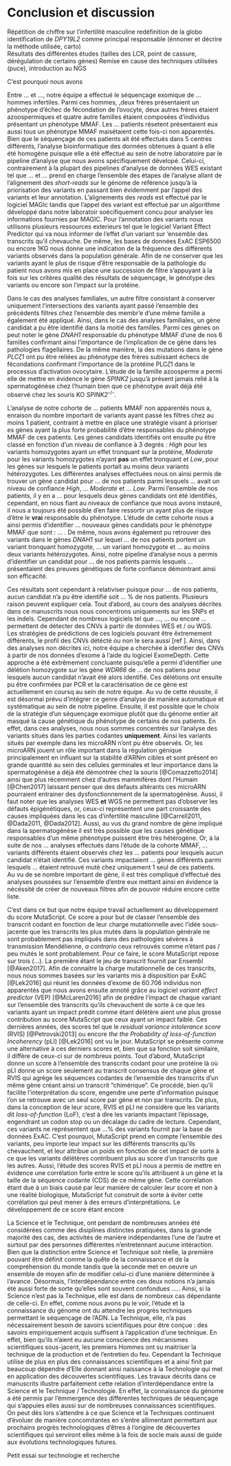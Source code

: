 # Conclusion et discussion {-}  

Répétition de chiffre sur l'infertilité masculine
redéfinition de la globo  
identification de *DPY19L2* comme principal responsable (énnoner et décrire la méthode utilisée, carto)  
Résultats des différentes études (tailles des LCR, point de cassure, dérégulation de certains gènes)
Remise en cause des techniques utilisées (puce), introduction au NGS




C'est pourquoi nous avons


\newpage

Entre ... et ..., notre équipe a effectué le séquençage exomique de ... hommes infertiles. Parmi ces hommes, ,deux frères présentaient un phénotype d'échec de fécondation de l'ovocyte, deux autres frères étaient azoospermiques et quatre autre familles étaient composées d'individus présentant un phénotype MMAF. Les ... patients résetent présentaient eux aussi tous un phénotype MMAF maisétaient cette fois-ci non apparentés. Bien que le séquençage de ces patients ait été effectués dans 5 centres différents, l'analyse bioinformatique des données obtenues à quant à elle été homogène puisque elle a été effectué au sein de notre laboratoire par le pipeline d'analyse que nous avons spécifiquement dévelopé. Celui-ci, contrairement à la plupart des pipelines d'analyse de données WES existant tel que ... et ... prend en charge l'ensemble des étapes de l'analyse allant de l'alignement des *short-reads* sur le génome de référence jusqu'à la priorisation des variants en passant bien évidemment par l'appel des variants et leur annotation. L'alignements des *reads* est effectué par le logiciel MAGIc tandis que l'appel des variant est effectué par un algorithme développé dans notre laboratoir soécifiquement concu pour analyser les informations fournies par MAGIC. Pour l'annotation des variants nous utilisons plusieurs ressources exterieurs tel que le logiciel Variant Effect Predictor qui va nous informer de l'effet d'un variant sur 'ensemble des transcrits qu'il chevauche. De même, les bases de données ExAC ESP6500 ou encore 1KG nous donne une indication de la fréquence des différents variants observés dans la population générale. Afin de ne conserver que les variants ayant le plus de risque d'être responsable de la pathologie du patient nous avons mis en place une succession de filtre s'appuyant à la fois sur les critères qualité des résultats de séquençage, le génotype des variants ou encore son l'impact sur la protéine.  

Dans le cas des analyses familiales, un autre filtre consistant à conserver uniquement l'intersections des variants ayant passé l'ensemble des précédents filtres chez l'ensemble des membr'e d'une même famille a également été appliqué. Ainsi, dans le cas des analyses familiales, un gène candidat a pu être identifié dans la moitié des familles. Parmi ces gènes on peut noter le gène *DNAH1* responsable du phénotype MMAF d'une de nos 6 familles confirmant ainsi l'importance de l'implication de ce gène dans les pathologies flagellaires. De la même manière, la des mutations dans le gène *PLC*$\zeta$*1* ont pu être reliées au phénotype des frères subissant échecs de fécondations confirmant l'importance de la protéine PLC$\zeta 1$ dans le processus d'activation ovocytaire. L'étude de la famille azoosperme a permi elle de mettre en évidence le gène *SPINK2* jusqu'à présent jamais relié à la spermatogénèse chez l'humain bien que ce phénotype avait déjà été observé chez les souris KO *SPINK2*^-/-^.  

L'analyse de notre cohorte de ... patients MMAF non apparentés nous a, enraison du nombre important de variants ayant passé les filtres chez au moins 1 patient, contraint à mettre en place une stratégie visant à prioriser es gènes ayant la plus forte probabilité d'être responsables du phénotype MMAF de ces patients. Les gènes candidats identifiés ont ensuite pu être classé en fonction d'un niveau de confiance à 3 degrés : *High* pour les variants homozygotes ayant un effet tronquant sur la protéine, *Moderate* pour les variants homozygotes n'ayant **pas** un effet tronquant et *Low*, pour les gènes sur lesquels le patients portait au moins deux variants hétérozygotes. Les différentes analyses effectuées nous on ainsi permis de trouver un gène candidat pour ... de nos patients parmi lesquels ... avait un niveau de confiance *High*, ... *Moderate* et ... *Low*. Parmi l'ensemble de nos patients, il y en a ... pour lesquels deux gènes candidats ont été identifiés, cependant, en nous fiant au niveaux de confiance que nous avons instauré, il nous a toujours été possible d'en faire ressortir un ayant plus de risque d'être le **vrai** responsable du phénotype. L'étude de cette cohorte nous a ainsi permis d'identifier ... nouveaux gènes candidats pour le phénotype MMAF que sont : ... . De même, nous avons également pu retrouver des variants dans le gènes *DNAH1* sur lequel ... de nos patients portent un variant tronquant homozygote, ... un variant homozygote et ... au moins deux variants hétérozygotes. Ainsi, notre pipeline d'analyse nous a permis d'identifier un candidat pour ... de nos patients parmis lesquels ... présentaient des preuves génétiques de forte confiance démontrant ainsi son efficacité.  

Ces résultats sont cependant à relativiser puisque pour ... de nos patients, aucun candidat n'a pu être identifié soit ... % de nos patients. Plusieurs raison peuvent expliquer cela. Tout d'abord, au cours des analyses décrites dans ce manuscrits nous nous concentrons uniquements sur les SNPs et les indels. Cependant de nombreux logiciels tel que ..., ... ou encore ... permettent de détecter des CNVs à partir de données WES et / ou WGS. Les stratégies de prédictions de ces logiciels pouvant être êxtremement différents, le profil des CNVs détécté ou non le sera aussi [ref ]. Ainsi, dans des analyses non décrites ici, notre équipe a cherchée à identifier des CNVs à partir de nos données d'exome à l'aide du logiciel ExomeDepth. Cette approche a été extrêmement concluante puisqu'elle a permi d'identifier une délétion homozygote sur les gène *WDR66* de ... de nos patiens pour lesquels aucun candidat n'avait été alors identifié. Ces délétions ont ensuite pu être confirmées par PCR et la caractérisation de ce gène est actuellement en coursq au sein de notre équipe. Au vu de cette réussite, il est désormai prévu d'intégrer ce genre d'analyse de manière automatique et systématique au sein de notre pipeline. Ensuite, il est possible que le choix de la stratégie d'un séquençage exomique plutôt que du génome entier ait masqué la cause génétique du phénotype de certains de nos patients. En effet, dans ces analyses, nous nous sommes concentrés sur l'analyse des variants situés dans les parties codantes **uniquement**. Ainsi les variants situés par exemple dans les microARN n'ont pu être observés. Or, les microARN jouent un rôle important dans la régulation génique principalement en influant sur la stabilité d'ARNm cibles et sont présent en grande quantité au sein des cellules germinales et leur importance dans la spermatogénèse a déjà été démontrée chez la souris [@Comazzetto2014] ainsi que plus récemment chez d'autres mammifères dont l'Humain [@Chen2017] laissant penser que des defauts altérants ces microARN pourraient entrainer des dysfonctionnement de la spermatogénèse. Aussi, il faut noter que les analyses WES **et** WGS ne permettent pas d'observer les défauts épigénétiques, or, ceux-ci représentent une part croissante des causes impliquées dans les cas d'infertilité masculine [@Carrell2011, @Dada2011, @Dada2012]. Aussi, au vus du grand nombre de gène impliqué dans la spermatogénèse il est très possible que les causes génétique responsables d'un même phénotype puissent être très hétérogène. Or, à la suite de nos ... analyses effectués dans l'étude de la cohorte MMAF, ... variants différents étaient observés chez les ... patients pour lesquels aucun candidat n'était identifié. Ces variants impactaient ... gènes différents parmi lesquels ... étaient retrouvé muté chez uniquement 1 seul de ces patients. Au vu de se nombre important de gène, il est très compliqué d'effectué des analyses poussées sur l'ensemble d'entre eux mettant ainsi en évidence la nécéssité de créer de nouveaux filtres afin de pouvoir réduire encore cette liste.  

C'est dans ce but que notre équipe travail actuellement au développement du score MutaScript. Ce score a pour but de classer l'ensemble des transcrit codant en fonction de leur charge mutationnelle avec l'idée sous-jacente que les transcrits les plus mutés dans la population générale ne sont probablement pas impliqués dans des pathologies sévères à transmission Mendélienne, *a contrario* ceux retrouvés comme n'étant pas / peu mutés le sont probablement. Pour ce faire, le score MutaScript repose sur trois (...). La première étant le jeu de transcrit fournit par Ensembl [@Aken2017]. Afin de connaitre la charge mutationnelle de ces transcrits, nous nous sommes basées sur les variants mis à disposition par ExAC [@Lek2016] qui réunit les données d'exome de 60.706 individus non apparentés que nous avons ensuite annoté grâce au logiciel *variant effect predictor* (VEP) [@McLaren2016] afin de prédire l'impact de chaque variant sur l'ensemble des transcrits qu'ils chevauchent de sorte à ce que les variants ayant un impact prédit comme étant délétère aient une plus grosse contribution au score MutaScript que ceux ayant un impact faible. Ces dernières années, des scores tel que le *residual variance intolerance score* (RVIS) [@Petrovski2013] ou encore *the the Probability of loss-of-function Incoherency* (pLI) [@Lek2016] ont vu le jour. MutaScript se présente comme une alternative à ces derniers scores et, bien que sa fonction soit similaire, il diffère de ceux-ci sur de nombreux points. Tout d'abord, MutaScript donne un score à l'ensemble des transcrits codant pour une protéine là où pLI donne un score seulement au transcrit consensus de chaque gène et RVIS qui agrège les séquences codantes de l'ensemble des transcrits d'un même gène créant ainsi un transcrit "chimérique". Ce procédé, bien qu'il facilite l'interprétation du score, engendre une perte d'information puisque l'on se retrouve avec un seul score par gène et non par transcrits. De plus, dans la conception de leur score, RVIS et pLI ne considère que les variants dit *loss-of-function* (LoF), c'est à dire les variants impactant l'épissage, engendrant un codon stop ou un décalage du cadre de lecture. Cependant, ces variants ne représentent que ...% des variants fournit par la base de données ExAC. C'est pourquoi, MutaScript prend en compte l'ensemble des variants, peu importe leur impact sur les différents transcrits qu'ils chevauchent, et leur attribue un poids en fonction de cet impact de sorte à ce que les variants délétères contribuent plus au score d'un transcrits que les autres. Aussi, l'étude des scores RVIS et pLI nous a permis de mettre en évidence une corrélation forte entre le score qu'ils attribuent à un gène et la taille de la séquence codante (CDS) de ce même gène. Cette corrélation étant due à un biais causé par leur manière de calculer leur score et non à une réalité biologique, MutaScript fut construit de sorte à éviter cette corrélation qui peut mener à des erreurs d'interprétations. Le développement de ce score étant encore 

La Science et le Technique, ont pendant de nombreuses années été considérées comme des disiplines distinctes pratiquées, dans la grande majorité des cas, des activités de manière indépendantes l'une de l'autre et surtout par des personnes différentes n'entretennant aucune intéraction. Bien que la distinction entre Science et Technique soit réelle, la première pouvant être définit comme la quête de la connaissance et de la compréhension du monde tandis que la seconde met en oeuvre un ensemble de moyen afin de modifier celui-ci d'une manière déterminée à l'avance. Désormais, l'interdépendance entre ces deux notions n'a jamais été aussi forte de sorte qu'elles sont souvent confondues ..... Ainsi, si la Science n'est pas la Technique, elle est dans de nombreux cas dépendante de celle-ci. En effet, comme nous avons pu le voir, l'étude et la connaissance du génome ont du attendre les progrès techniques permettant le séquençage de l'ADN. La Technique, elle, n'a pas nécessairement besoin de savoirs scientifiques pour être conçue : des savoirs empiriquement acquis suffisent à l'application d'une technique. En effet, bien qu'ils n'aient eu aucune conscience des mécanismes scientifiques sous-jacent, les premiers Hommes ont su maitriser la technique de la production et de l'entretien du feu. Cependant la Technique utilise de plus en plus des connaissances scientifiques et a ainsi finit par beaucoup dépendre d'Elle donnant ainsi naissance à la Technologie qui met en application des découvertes scientifiques. Les travaux décrits dans ce manuscrits illustre parfaitement cette relation d'interdépendance entre la Science et le Technique / Technologie. En effet, la connaissance du génome a été permis par l'émmergence des différentes techniques de séquençage qui s'appuies elles aussi sur de nombreuses connaissances scientifiques. On peut dès lors s'attendre à ce que Science et la Techniques continuent d'évoluer de manière concomitantes en s'entre allimentant permettant aux prochains progrès technologiques d'êtres à l'origine de découvertes scientifiques qui serviront elles même à la fois de socle mais aussi de guide aux évolutions technologiques futures. 













\newpage



Petit essai sur technologie et recherche


